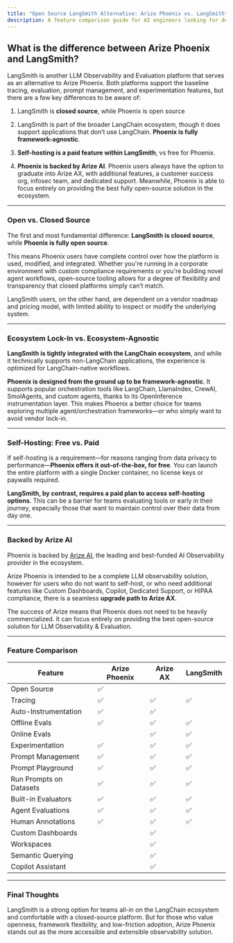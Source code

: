 ```yaml
---
title: "Open Source LangSmith Alternative: Arize Phoenix vs. LangSmith"
description: A feature comparison guide for AI engineers looking for developer-friendly LangSmith alternatives.
---
```


## What is the difference between Arize Phoenix and LangSmith?

LangSmith is another LLM Observability and Evaluation platform that serves as an alternative to Arize Phoenix. Both platforms support the baseline tracing, evaluation, prompt management, and experimentation features, but there are a few key differences to be aware of:

1. LangSmith is **closed source**, while Phoenix is open source

2. LangSmith is part of the broader LangChain ecosystem, though it does support applications that don’t use LangChain. **Phoenix is fully framework-agnostic**.

3. **Self-hosting is a paid feature within LangSmith**, vs free for Phoenix.

4. **Phoenix is backed by Arize AI**. Phoenix users always have the option to graduate into Arize AX, with additional features, a customer success org, infosec team, and dedicated support. Meanwhile, Phoenix is able to focus entirely on providing the best fully open-source solution in the ecosystem.

***

### Open vs. Closed Source

The first and most fundamental difference: **LangSmith is closed source**, while **Phoenix is fully open source**.

This means Phoenix users have complete control over how the platform is used, modified, and integrated. Whether you're running in a corporate environment with custom compliance requirements or you're building novel agent workflows, open-source tooling allows for a degree of flexibility and transparency that closed platforms simply can’t match.

LangSmith users, on the other hand, are dependent on a vendor roadmap and pricing model, with limited ability to inspect or modify the underlying system.

***

### Ecosystem Lock-In vs. Ecosystem-Agnostic

**LangSmith is tightly integrated with the LangChain ecosystem**, and while it technically supports non-LangChain applications, the experience is optimized for LangChain-native workflows.

**Phoenix is designed from the ground up to be framework-agnostic**. It supports popular orchestration tools like LangChain, LlamaIndex, CrewAI, SmolAgents, and custom agents, thanks to its OpenInference instrumentation layer. This makes Phoenix a better choice for teams exploring multiple agent/orchestration frameworks—or who simply want to avoid vendor lock-in.

***

### Self-Hosting: Free vs. Paid

If self-hosting is a requirement—for reasons ranging from data privacy to performance—**Phoenix offers it out-of-the-box, for free**. You can launch the entire platform with a single Docker container, no license keys or paywalls required.

**LangSmith, by contrast, requires a paid plan to access self-hosting options**. This can be a barrier for teams evaluating tools or early in their journey, especially those that want to maintain control over their data from day one.

***

### Backed by Arize AI

Phoenix is backed by [Arize AI](https://arize.com), the leading and best-funded AI Observability provider in the ecosystem.

Arize Phoenix is intended to be a complete LLM observability solution, however for users who do not want to self-host, or who need additional features like Custom Dashboards, Copilot, Dedicated Support, or HIPAA compliance, there is a seamless **upgrade path to Arize AX**.

The success of Arize means that Phoenix does not need to be heavily commercialized. It can focus entirely on providing the best open-source solution for LLM Observability & Evaluation.

***

### Feature Comparison

| Feature                 | Arize Phoenix | Arize AX | LangSmith |
| ----------------------- | ------------- | -------- | --------- |
| Open Source             | ✅             |          |           |
| Tracing                 | ✅             | ✅        | ✅         |
| Auto-Instrumentation    | ✅             | ✅        |           |
| Offline Evals           | ✅             | ✅        | ✅         |
| Online Evals            |               | ✅        | ✅         |
| Experimentation         | ✅             | ✅        | ✅         |
| Prompt Management       | ✅             | ✅        | ✅         |
| Prompt Playground       | ✅             | ✅        | ✅         |
| Run Prompts on Datasets | ✅             | ✅        | ✅         |
| Built-in Evaluators     | ✅             | ✅        | ✅         |
| Agent Evaluations       | ✅             | ✅        | ✅         |
| Human Annotations       | ✅             | ✅        | ✅         |
| Custom Dashboards       |               | ✅        |           |
| Workspaces              |               | ✅        |           |
| Semantic Querying       |               | ✅        |           |
| Copilot Assistant       |               | ✅        |           |

***

### Final Thoughts

LangSmith is a strong option for teams all-in on the LangChain ecosystem and comfortable with a closed-source platform. But for those who value openness, framework flexibility, and low-friction adoption, Arize Phoenix stands out as the more accessible and extensible observability solution.


